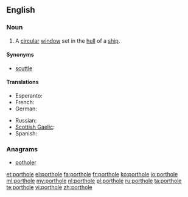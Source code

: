 ==English==

===Noun===
{{en-noun}}

# A [[circular]] [[window]] set in the [[hull]] of a [[ship]].

====Synonyms====
* [[scuttle]]

====Translations====
{{trans-top|circular window}}
* Esperanto: {{t-|eo|luko}}
* French: {{t+|fr|hublot|m}}
* German: {{t+|de|Bullauge|n}}
{{trans-mid}}
* Russian: {{t-|ru|иллюминатор|m|tr=illjuminátor|sc=Cyrl}}
* [[Scottish Gaelic]]: {{t-|gd|uinneag bàta|f}}
* Spanish: {{t-|es|tronera|f}}
{{trans-bottom}}

===Anagrams===
* [[potholer#English|potholer]]

[[et:porthole]]
[[el:porthole]]
[[fa:porthole]]
[[fr:porthole]]
[[ko:porthole]]
[[io:porthole]]
[[ml:porthole]]
[[my:porthole]]
[[nl:porthole]]
[[pl:porthole]]
[[ru:porthole]]
[[ta:porthole]]
[[te:porthole]]
[[vi:porthole]]
[[zh:porthole]]